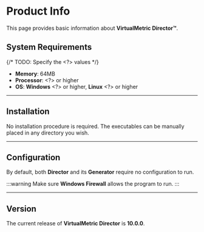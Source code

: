 # Product Info

This page provides basic information about **VirtualMetric Director&trade;**.

## System Requirements

{/* TODO: Specify the &lt;?&gt; values */}

* **Memory**: 64MB
* **Processor**: &lt;?&gt; or higher
* **OS**: **Windows** &lt;?&gt; or higher, **Linux** &lt;?&gt; or higher

---

## Installation

No installation procedure is required. The executables can be manually placed in any directory you wish.

---

## Configuration

By default, both **Director** and its **Generator** require no configuration to run.

:::warning
Make sure **Windows Firewall** allows the program to run.
:::

---

## Version

The current release of **VirtualMetric Director** is **10.0.0**.
